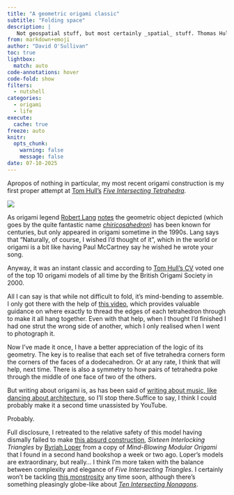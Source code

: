 ```yaml
---
title: "A geometric origami classic"
subtitle: "Folding space"
description: |
   Not geospatial stuff, but most certainly _spatial_ stuff. Thomas Hull's classic 'Five intersecting tetrahedra', which I've always wanted to make, but never quite got around to until now.
from: markdown+emoji
author: "David O'Sullivan"
toc: true
lightbox:
  match: auto
code-annotations: hover
code-fold: show
filters: 
  - nutshell
categories:
  - origami
  - life
execute:
  cache: true
freeze: auto
knitr:
  opts_chunk: 
    warning: false
    message: false
date: 07-10-2025
---
```


Apropos of nothing in particular, my most recent origami construction is my first proper attempt at [Tom Hull's](http://origametry.net/) [_Five Intersecting Tetrahedra_](http://origametry.net/fit.html).

![](hulls-fit.jpg)

As origami legend [Robert Lang](https://langorigami.com) [notes](https://langorigami.com/article/polypolyhedra/) the geometric object depicted (which goes by the quite fantastic name [_chiricosahedron_](https://en.wikipedia.org/wiki/Compound_of_five_tetrahedra)) has been known for centuries, but only appeared in origami sometime in the 1990s. Lang says that "Naturally, of course, I wished I’d thought of it", which in the world or origami is a bit like having Paul McCartney say he wished he wrote your song.

Anyway, it was an instant classic and according to [Tom Hull's CV](http://origametry.net/CV/hullcv.html) voted one of the top 10 origami models of all time by the British Origami Society in 2000.

All I can say is that while not difficult to fold, it's mind-bending to assemble. I only got there with the help of [this video](www.youtube.com/watch?v=q2tEO68ZCHk), which provides valuable guidance on where exactly to thread the edges of each tetrahedron through to make it all hang together. Even with that help, when I thought I'd finished I had one strut the wrong side of another, which I only realised when I went to photograph it. 

Now I've made it once, I have a better appreciation of the logic of its geometry. The key is to realise that each set of five tetrahedra corners form the corners of the faces of a dodecahedron. Or at any rate, I think that will help, next time. There is also a symmetry to how pairs of tetrahedra poke through the middle of one face of two of the others. 

But writing about origami is, as has been said of [writing about music, like dancing about architecture](https://en.wikipedia.org/wiki/Writing_about_music_is_like_dancing_about_architecture), so I'll stop there.Suffice to say, I think I could probably make it a second time unassisted by YouTube.

Probably.

Full disclosure, I retreated to the relative safety of this model having dismally failed to make [this absurd construction](https://www.flickr.com/photos/byriahloper/6827314294/), _Sixteen Interlocking Triangles_ by [Byriah Loper](https://www.flickr.com/people/byriahloper) from a copy of _Mind-Blowing Modular Origami_ that I found in a second hand bookshop a week or two ago. Loper's models are extraordinary, but really... I think I'm more taken with the balance between complexity and elegance of _Five Intersecting Triangles_. I certainly won't be tackling [this monstrosity](https://www.flickr.com/photos/byriahloper/8952536764/in/album-72157628526714515) any time soon, although there's something pleasingly globe-like about [_Ten Intersecting Nonagons_](https://www.flickr.com/photos/mborigami/48184578347/in/album-72157685996209846).